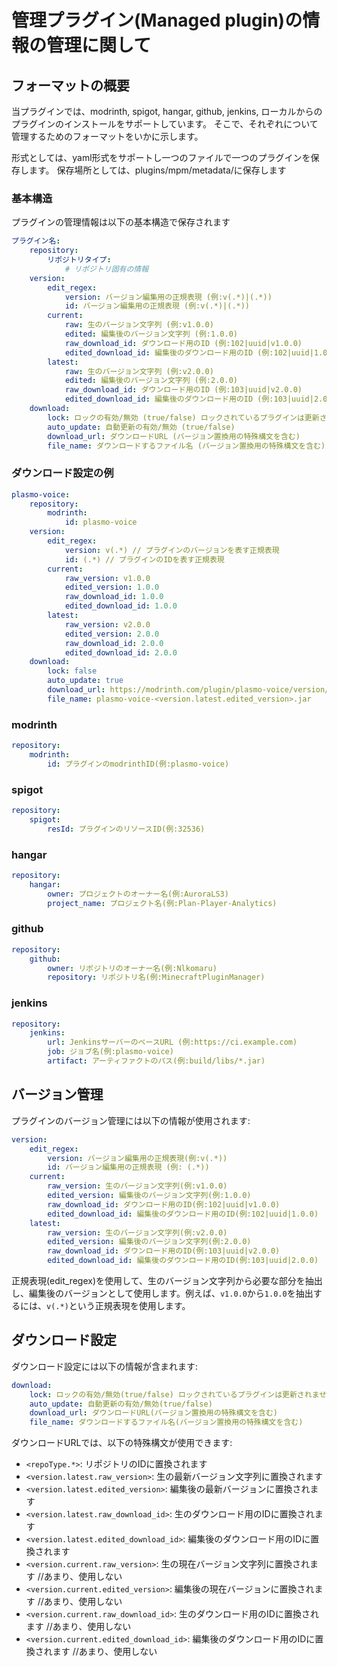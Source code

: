 # 管理プラグイン(Managed plugin)の情報の管理に関して

## フォーマットの概要
当プラグインでは、modrinth, spigot, hangar, github, jenkins, ローカルからのプラグインのインストールをサポートしています。
そこで、それぞれについて管理するためのフォーマットをいかに示します。

形式としては、yaml形式をサポートし一つのファイルで一つのプラグインを保存します。
保存場所としては、plugins/mpm/metadata/に保存します

### 基本構造
プラグインの管理情報は以下の基本構造で保存されます

```yaml title="plugins/mpm/metadata/<plugin-name>.yml"
プラグイン名:
    repository:
        リポジトリタイプ:
            # リポジトリ固有の情報
    version:
        edit_regex: 
            version: バージョン編集用の正規表現 (例:v(.*)|(.*))
            id: バージョン編集用の正規表現 (例:v(.*)|(.*))
        current: 
            raw: 生のバージョン文字列 (例:v1.0.0)
            edited: 編集後のバージョン文字列 (例:1.0.0)
            raw_download_id: ダウンロード用のID (例:102|uuid|v1.0.0)
            edited_download_id: 編集後のダウンロード用のID (例:102|uuid|1.0.0)
        latest: 
            raw: 生のバージョン文字列 (例:v2.0.0)
            edited: 編集後のバージョン文字列 (例:2.0.0)
            raw_download_id: ダウンロード用のID (例:103|uuid|v2.0.0)
            edited_download_id: 編集後のダウンロード用のID (例:103|uuid|2.0.0)
    download:
        lock: ロックの有効/無効 (true/false) ロックされているプラグインは更新されません。autoUpdateよりも優先されます。
        auto_update: 自動更新の有効/無効 (true/false)
        download_url: ダウンロードURL (バージョン置換用の特殊構文を含む)
        file_name: ダウンロードするファイル名 (バージョン置換用の特殊構文を含む)
```

### ダウンロード設定の例

```yaml
plasmo-voice:
    repository:
        modrinth:
            id: plasmo-voice
    version:
        edit_regex:
            version: v(.*) // プラグインのバージョンを表す正規表現
            id: (.*) // プラグインのIDを表す正規表現
        current:
            raw_version: v1.0.0
            edited_version: 1.0.0
            raw_download_id: 1.0.0
            edited_download_id: 1.0.0
        latest:
            raw_version: v2.0.0
            edited_version: 2.0.0
            raw_download_id: 2.0.0
            edited_download_id: 2.0.0
    download:
        lock: false
        auto_update: true
        download_url: https://modrinth.com/plugin/plasmo-voice/version/<version.latest.download_id>/download
        file_name: plasmo-voice-<version.latest.edited_version>.jar
```

### modrinth
```yaml
repository:
    modrinth:
        id: プラグインのmodrinthID(例:plasmo-voice)
```

### spigot
```yaml
repository:
    spigot:
        resId: プラグインのリソースID(例:32536)
```

### hangar
```yaml
repository:
    hangar:
        owner: プロジェクトのオーナー名(例:AuroraLS3)
        project_name: プロジェクト名(例:Plan-Player-Analytics)
```

### github
```yaml
repository:
    github:
        owner: リポジトリのオーナー名(例:Nlkomaru)
        repository: リポジトリ名(例:MinecraftPluginManager)
```

### jenkins
```yaml
repository:
    jenkins:
        url: JenkinsサーバーのベースURL (例:https://ci.example.com)
        job: ジョブ名(例:plasmo-voice)
        artifact: アーティファクトのパス(例:build/libs/*.jar)
```

## バージョン管理
プラグインのバージョン管理には以下の情報が使用されます:

```yaml
version:
    edit_regex:
        version: バージョン編集用の正規表現(例:v(.*))
        id: バージョン編集用の正規表現 (例: (.*))
    current:
        raw_version: 生のバージョン文字列(例:v1.0.0)
        edited_version: 編集後のバージョン文字列(例:1.0.0)
        raw_download_id: ダウンロード用のID(例:102|uuid|v1.0.0)
        edited_download_id: 編集後のダウンロード用のID(例:102|uuid|1.0.0)
    latest:
        raw_version: 生のバージョン文字列(例:v2.0.0)
        edited_version: 編集後のバージョン文字列(例:2.0.0)
        raw_download_id: ダウンロード用のID(例:103|uuid|v2.0.0)
        edited_download_id: 編集後のダウンロード用のID(例:103|uuid|2.0.0)        
```

正規表現(edit_regex)を使用して、生のバージョン文字列から必要な部分を抽出し、編集後のバージョンとして使用します。例えば、`v1.0.0`から`1.0.0`を抽出するには、`v(.*)`という正規表現を使用します。

## ダウンロード設定
ダウンロード設定には以下の情報が含まれます:

```yaml
download:
    lock: ロックの有効/無効(true/false) ロックされているプラグインは更新されません。auto_updateよりも優先されます。
    auto_update: 自動更新の有効/無効(true/false)
    download_url: ダウンロードURL(バージョン置換用の特殊構文を含む)
    file_name: ダウンロードするファイル名(バージョン置換用の特殊構文を含む)
```

ダウンロードURLでは、以下の特殊構文が使用できます:
- `<repoType.*>`: リポジトリのIDに置換されます
- `<version.latest.raw_version>`: 生の最新バージョン文字列に置換されます
- `<version.latest.edited_version>`: 編集後の最新バージョンに置換されます
- `<version.latest.raw_download_id>`: 生のダウンロード用のIDに置換されます
- `<version.latest.edited_download_id>`: 編集後のダウンロード用のIDに置換されます
- `<version.current.raw_version>`: 生の現在バージョン文字列に置換されます //あまり、使用しない
- `<version.current.edited_version>`: 編集後の現在バージョンに置換されます //あまり、使用しない
- `<version.current.raw_download_id>`: 生のダウンロード用のIDに置換されます //あまり、使用しない
- `<version.current.edited_download_id>`: 編集後のダウンロード用のIDに置換されます //あまり、使用しない